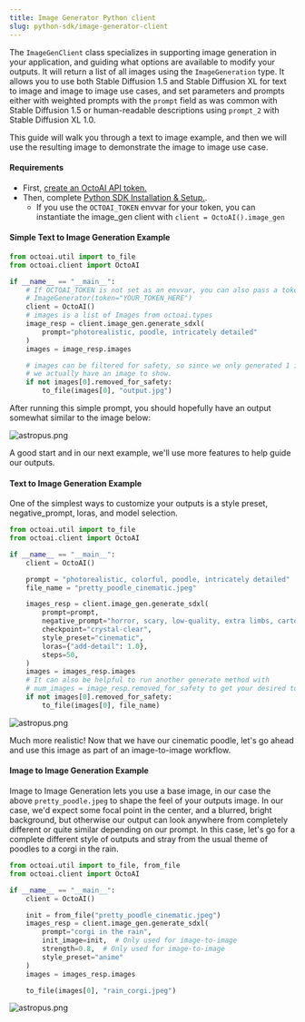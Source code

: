 ```yaml
---
title: Image Generator Python client
slug: python-sdk/image-generator-client
---
```


The `ImageGenClient` class specializes in supporting image generation in your application, and guiding what options are available to modify your outputs. It will return a list of all images using the `ImageGeneration` type. It allows you to use both Stable Diffusion 1.5 and Stable Diffusion XL for text to image and image to image use cases, and set parameters and prompts either with weighted prompts with the `prompt` field as was common with Stable Diffusion 1.5 or human-readable descriptions using `prompt_2` with Stable Diffusion XL 1.0.

This guide will walk you through a text to image example, and then we will use the resulting image to demonstrate the image to image use case.

#### Requirements

- First, [create an OctoAI API token.](/docs/getting-started/how-to-create-octoai-access-token)
- Then, complete [Python SDK Installation & Setup.](installation-and-setup).
  - If you use the `OCTOAI_TOKEN` envvar for your token, you can instantiate the image_gen client with `client = OctoAI().image_gen`

#### Simple Text to Image Generation Example

```Python Python
from octoai.util import to_file
from octoai.client import OctoAI

if __name__ == "__main__":
    # If OCTOAI_TOKEN is not set as an envvar, you can also pass a token to the client with:
    # ImageGenerator(token="YOUR_TOKEN_HERE")
    client = OctoAI()
    # images is a list of Images from octoai.types
    image_resp = client.image_gen.generate_sdxl(
        prompt="photorealistic, poodle, intricately detailed"
    )
    images = image_resp.images

    # images can be filtered for safety, so since we only generated 1 image by default, this verifies
    # we actually have an image to show.
    if not images[0].removed_for_safety:
        to_file(images[0], "output.jpg")
```

After running this simple prompt, you should hopefully have an output somewhat similar to the image below:

![astropus.png](https://www.datocms-assets.com/45680/1703719748-pretty-colorful-poodle.jpeg?max-w=2000&auto=compress)

A good start and in our next example, we'll use more features to help guide our outputs.

#### Text to Image Generation Example

One of the simplest ways to customize your outputs is a style preset, negative_prompt, loras, and model selection.

```Python Python
from octoai.util import to_file
from octoai.client import OctoAI

if __name__ == "__main__":
    client = OctoAI()

    prompt = "photorealistic, colorful, poodle, intricately detailed"
    file_name = "pretty_poodle_cinematic.jpeg"

    images_resp = client.image_gen.generate_sdxl(
        prompt=prompt,
        negative_prompt="horror, scary, low-quality, extra limbs, cartoon",
        checkpoint="crystal-clear",
        style_preset="cinematic",
        loras={"add-detail": 1.0},
        steps=50,
    )
    images = images_resp.images
    # It can also be helpful to run another generate method with
    # num_images = image_resp.removed_for_safety to get your desired total images
    if not images[0].removed_for_safety:
        to_file(images[0], file_name)

```

![astropus.png](https://www.datocms-assets.com/45680/1703719814-white-photo-realistic-poodle.jpeg?max-w=2000&auto=compress)

Much more realistic! Now that we have our cinematic poodle, let's go ahead and use this image as part of an image-to-image workflow.

#### Image to Image Generation Example

Image to Image Generation lets you use a base image, in our case the above `pretty_poodle.jpeg` to shape the feel of your outputs image. In our case, we'd expect some focal point in the center, and a blurred, bright background, but otherwise our output can look anywhere from completely different or quite similar depending on our prompt. In this case, let's go for a complete different style of outputs and stray from the usual theme of poodles to a corgi in the rain.

```Python Python
from octoai.util import to_file, from_file
from octoai.client import OctoAI

if __name__ == "__main__":
    client = OctoAI()

    init = from_file("pretty_poodle_cinematic.jpeg")
    images_resp = client.image_gen.generate_sdxl(
        prompt="corgi in the rain",
        init_image=init,  # Only used for image-to-image
        strength=0.8,  # Only used for image-to-image
        style_preset="anime"
    )
    images = images_resp.images

    to_file(images[0], "rain_corgi.jpeg")
```

![astropus.png](https://www.datocms-assets.com/45680/1703719904-ai-generated-rain_corgi.jpeg?max-w=2000&auto=compress)
